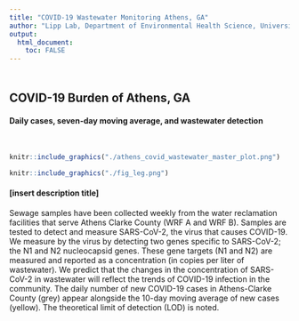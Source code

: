 ```yaml
---
title: "COVID-19 Wastewater Monitoring Athens, GA"
author: "Lipp Lab, Department of Environmental Health Science, University of Georgia"
output: 
  html_document:
    toc: FALSE
---
```


<div style="margin-bottom:50px;">
</div>

## COVID-19 Burden of Athens, GA
#### Daily cases, seven-day moving average, and wastewater detection
<div style="margin-bottom:50px;">
</div>

```r
knitr::include_graphics("./athens_covid_wastewater_master_plot.png")
```

```r
knitr::include_graphics("./fig_leg.png")
```


#### [insert description title]

Sewage samples have been collected weekly from the water reclamation facilities that serve Athens Clarke County (WRF A and WRF B). Samples are tested to detect and measure SARS-CoV-2, the virus that causes COVID-19. We measure by the virus by detecting two genes specific to SARS-CoV-2; the N1 and N2 nucleocapsid genes. These gene targets (N1 and N2) are measured and reported as a concentration (in copies per liter of wastewater). We predict that the changes in the concentration of SARS-CoV-2 in wastewater will reflect the trends of COVID-19 infection in the community. The daily number of new COVID-19 cases in Athens-Clarke County (grey) appear alongside the 10-day moving average of new cases (yellow). The theoretical limit of detection (LOD) is noted. 




